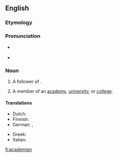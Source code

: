 ==English==

===Etymology===
{{suffix|academia|an|t2=belonging to}}

===Pronunciation===
* {{a|RP}} {{IPA|/ˌæk.əˈdiː.mi.n̩/}}
* {{a|US}} {{IPA|/ˌæk.əˈdi.mi.n̩/}}

===Noun===
{{en-noun}}

# {{historical|obsolete}} A follower of {{w|Plato}}.
# {{obsolete}} A member of an [[academy]], [[university]], or [[college]].


====Translations====
{{trans-top|member of an academy}}
* Dutch: {{t+|nl|academicus|m}}
* Finnish: {{t+|fi|akateemikko}}
* German: {{t+|de|Akademiker|m}}, {{t+|de|Akademikerin|f}}
{{trans-mid}}
* Greek: {{t+|el|ακαδημαϊκός|m}}
* Italian: {{t+|it|accademico|m}}
{{trans-bottom}}

[[fi:academian]]